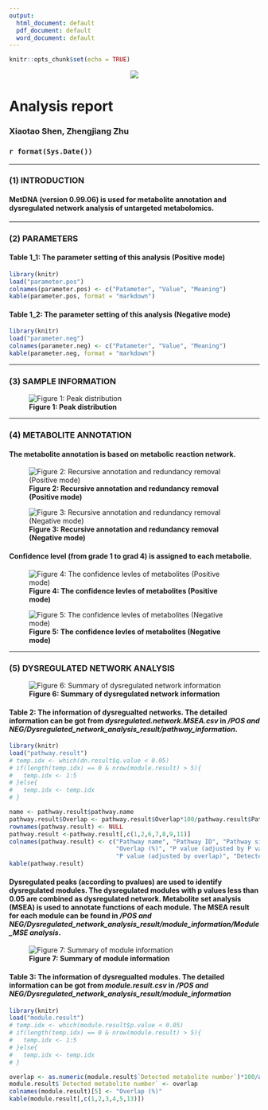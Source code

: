 ```yaml
---
output:
  html_document: default
  pdf_document: default
  word_document: default
---
```


```r
knitr::opts_chunk$set(echo = TRUE)
```

<center>![](MetDNA.logo.png)</center>

<h1>**Analysis report**</h1>
<h3>Xiaotao Shen, Zhengjiang Zhu</h3>
<h3>`r format(Sys.Date())`</h3>

---

### **(1) INTRODUCTION**

#### MetDNA (version 0.99.06) is used for metabolite annotation and dysregulated network analysis of untargeted metabolomics.

---

### **(2) PARAMETERS**

#### **Table 1_1: The parameter setting of this analysis (Positive mode)**

```r
library(knitr)
load("parameter.pos")
colnames(parameter.pos) <- c("Patameter", "Value", "Meaning")
kable(parameter.pos, format = "markdown")
```

#### **Table 1_2: The parameter setting of this analysis (Negative mode)**

```r
library(knitr)
load("parameter.neg")
colnames(parameter.neg) <- c("Patameter", "Value", "Meaning")
kable(parameter.neg, format = "markdown")
```

---

### **(3) SAMPLE INFORMATION**

![**Figure 1: Peak distribution**](peak.distribution.plot.jpg)

---

### **(4) METABOLITE ANNOTATION**

#### The metabolite annotation is based on metabolic reaction network. 

![**Figure 2: Recursive annotation and redundancy removal (Positive mode)**](annotation.information.and.redundancy.removal.in.metABM.POS.jpg)

![**Figure 3: Recursive annotation and redundancy removal (Negative mode)**](annotation.information.and.redundancy.removal.in.metABM.NEG.jpg)

#### Confidence level (from grade 1 to grad 4) is assigned to each metabolie.

![**Figure 4: The confidence levles of metabolites (Positive mode)**](annotation.grade.POS.jpg) 

![**Figure 5: The confidence levles of metabolites (Negative mode)**](annotation.grade.NEG.jpg) 


---

### **(5) DYSREGULATED NETWORK ANALYSIS**

![**Figure 6: Summary of dysregulated network information**](pathway.overview.jpg)                                              

#### **Table 2: The information of dysregualted networks.** The detailed information can be got from *dysregulated.network.MSEA.csv* in */POS and NEG/Dysregulated_network_analysis_result/pathway_information*.                 

```r
library(knitr)
load("pathway.result")
# temp.idx <- which(dn.result$q.value < 0.05)
# if(length(temp.idx) == 0 & nrow(module.result) > 5){
#   temp.idx <- 1:5
# }else{
#   temp.idx <- temp.idx
# }

name <- pathway.result$pathway.name
pathway.result$Overlap <- pathway.result$Overlap*100/pathway.result$Pathway.length
rownames(pathway.result) <- NULL
pathway.result <-pathway.result[,c(1,2,6,7,8,9,11)]
colnames(pathway.result) <- c("Pathway name", "Pathway ID", "Pathway size",
                              "Overlap (%)", "P value (adjusted by P value)",
                              "P value (adjusted by overlap)", "Detected metabolite")
kable(pathway.result)
```


#### Dysregulated peaks (according to pvalues) are used to identify dysregulated modules. The dysregulated modules with p values less than 0.05 are combined as dysregulated network. Metabolite set analysis (MSEA) is used to annotate functions of each module. The MSEA result for each module can be found in */POS and NEG/Dysregulated_network_analysis_result/module_information/Module_MSE analysis*.

![**Figure 7: Summary of module information**](module.overview.jpg) 

#### **Table 3: The information of dysregualted modules.** The detailed information can be got from *module.result.csv* in */POS and NEG/Dysregulated_network_analysis_result/module_information*

```r
library(knitr)
load("module.result")
# temp.idx <- which(module.result$p.value < 0.05)
# if(length(temp.idx) == 0 & nrow(module.result) > 5){
#   temp.idx <- 1:5
# }else{
#   temp.idx <- temp.idx
# }

overlap <- as.numeric(module.result$`Detected metabolite number`)*100/as.numeric(module.result$`Module size`)
module.result$`Detected metabolite number` <- overlap
colnames(module.result)[5] <- "Overlap (%)"
kable(module.result[,c(1,2,3,4,5,13)])
```






